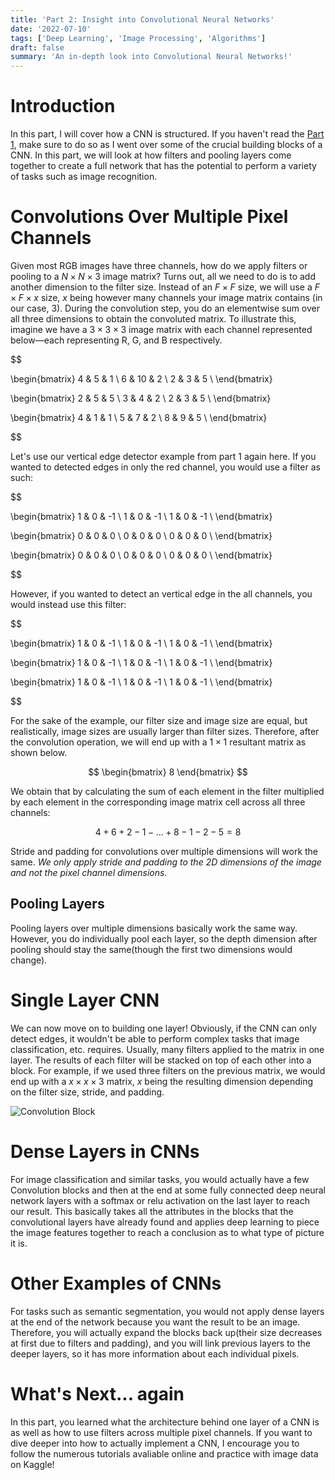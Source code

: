 ```yaml
---
title: 'Part 2: Insight into Convolutional Neural Networks'
date: '2022-07-10'
tags: ['Deep Learning', 'Image Processing', 'Algorithms']
draft: false
summary: 'An in-depth look into Convolutional Neural Networks!'
---
```


# Introduction

In this part, I will cover how a CNN is structured. If you haven't read the [Part 1](/blog/ConvolutionalNeuralNetworks/cnn1), make sure to do so as I went over some
of the crucial building blocks of a CNN. In this part, we will look at how filters and pooling layers come together to create a full network that has the potential
to perform a variety of tasks such as image recognition.

# Convolutions Over Multiple Pixel Channels

Given most RGB images have three channels, how do we apply filters or pooling to a $N \times N \times 3$ image matrix? Turns out, all we need to do is to add
another dimension to the filter size. Instead of an $F \times F$ size, we will use a $F \times F \times x$ size, $x$ being however many channels your image matrix
contains (in our case, 3). During the convolution step, you do an elementwise sum over all three dimensions to obtain the convoluted matrix. To illustrate this, imagine we have a
$3 \times 3 \times 3$ image matrix with each channel represented below—each representing R, G, and B respectively.

$$

\begin{bmatrix}
  4 & 5 & 1 \\
  6 & 10 & 2 \\
  2 & 3 & 5 \\
\end{bmatrix}

\begin{bmatrix}
  2 & 5 & 5 \\
  3 & 4 & 2 \\
  2 & 3 & 5 \\
\end{bmatrix}

\begin{bmatrix}
  4 & 1 & 1 \\
  5 & 7 & 2 \\
  8 & 9 & 5 \\
\end{bmatrix}

$$

Let's use our vertical edge detector example from part 1 again here. If you wanted to detected edges in only the red channel, you would use a filter as such:

$$

\begin{bmatrix}
  1 & 0 & -1 \\
  1 & 0 & -1 \\
  1 & 0 & -1 \\
\end{bmatrix}

\begin{bmatrix}
  0 & 0 & 0 \\
  0 & 0 & 0 \\
  0 & 0 & 0 \\
\end{bmatrix}

\begin{bmatrix}
  0 & 0 & 0 \\
  0 & 0 & 0 \\
  0 & 0 & 0 \\
\end{bmatrix}

$$

However, if you wanted to detect an vertical edge in the all channels, you would instead use this filter:

$$

\begin{bmatrix}
  1 & 0 & -1 \\
  1 & 0 & -1 \\
  1 & 0 & -1 \\
\end{bmatrix}

\begin{bmatrix}
  1 & 0 & -1 \\
  1 & 0 & -1 \\
  1 & 0 & -1 \\
\end{bmatrix}

\begin{bmatrix}
  1 & 0 & -1 \\
  1 & 0 & -1 \\
  1 & 0 & -1 \\
\end{bmatrix}

$$

For the sake of the example, our filter size and image size are equal, but realistically, image sizes are usually larger than filter sizes. Therefore, after the
convolution operation, we will end up with a $1 \times 1$ resultant matrix as shown below.

$$
\begin{bmatrix}
  8
\end{bmatrix}
$$

We obtain that by calculating the sum of each element in the filter multiplied by each element in the corresponding image matrix cell across all three channels:

$$
4 + 6 + 2 - 1 - ... + 8 - 1 - 2 - 5 = 8
$$

Stride and padding for convolutions over multiple dimensions will work the same. *We only apply stride and padding to the 2D dimensions of the image and not the
pixel channel dimensions.*

## Pooling Layers

Pooling layers over multiple dimensions basically work the same way. However, you do individually pool each layer, so the depth dimension after pooling should
stay the same(though the first two dimensions would change).

# Single Layer CNN

We can now move on to building one layer! Obviously, if the CNN can only detect edges, it wouldn't be able to perform complex tasks that image classification, etc.
requires. Usually, many filters applied to the matrix in one layer. The results of each filter will be stacked on top of each other into a block. For example,
if we used three filters on the previous matrix, we would end up with a $x \times x \times 3$ matrix, $x$ being the resulting dimension depending on the filter size,
stride, and padding.

![Convolution Block](/static/images/Block.svg)

# Dense Layers in CNNs

For image classification and similar tasks, you would actually have a few Convolution blocks and then at the end at some fully connected deep neural
network layers with a softmax or relu activation on the last layer to reach our result. This basically takes all the attributes in the blocks that the
convolutional layers have already found and applies deep learning to piece the image features together to reach a conclusion as to what type of picture
it is.

# Other Examples of CNNs

For tasks such as semantic segmentation, you would not apply dense layers at the end of the network because you want the result to be an image.
Therefore, you will actually expand the blocks back up(their size decreases at first due to filters and padding), and you will link previous layers to the
deeper layers, so it has more information about each individual pixels.

# What's Next... again

In this part, you learned what the architecture behind one layer of a CNN is as well as how to use filters across multiple pixel channels. If you want to
dive deeper into how to actually implement a CNN, I encourage you to follow the numerous tutorials avaliable online and practice with image data on Kaggle!